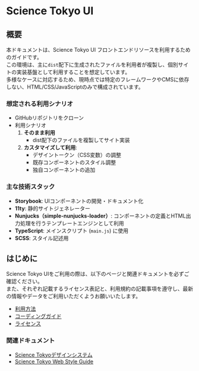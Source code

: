 
<Meta title="Science Tokyo UI" />

# Science Tokyo UI

## 概要

本ドキュメントは、Science Tokyo UI フロントエンドリソースを利用するためのガイドです。  
この環境は、主に`dist`配下に生成されたファイルを利用者が複製し、個別サイトの実装基盤として利用することを想定しています。  
多様なケースに対応するため、現時点では特定のフレームワークやCMSに依存しない、HTML/CSS/JavaScriptのみで構成されています。

### 想定される利用シナリオ

- GitHubリポジトリをクローン
- 利用シナリオ
  1. **そのまま利用**
     - dist配下のファイルを複製してサイト実装
  2. **カスタマイズして利用**:
     - デザイントークン（CSS変数）の調整
     - 既存コンポーネントのスタイル調整
     - 独自コンポーネントの追加

### 主な技術スタック

- **Storybook**: UIコンポーネントの開発・ドキュメント化
- **11ty**: 静的サイトジェネレーター
- **Nunjucks（simple-nunjucks-loader）**: コンポーネントの定義とHTML出力処理を行うテンプレートエンジンとして利用
- **TypeScript**: メインスクリプト (`main.js`) に使用
- **SCSS**: スタイル記述用

## はじめに

Science Tokyo UIをご利用の際は、以下のページと関連ドキュメントを必ずご確認ください。  
また、それぞれ記載するライセンス表記と、利用規約の記載事項を遵守し、最新の情報やデータをご利用いただくようお願いいたします。

- [利用方法](?path=/docs/利用方法--docs)
- [コーディングガイド](?path=/docs/コーディングガイド--docs)
- [ライセンス](?path=/docs/ライセンス--docs)

### 関連ドキュメント

- <a href="https://design-system.isct.ac.jp/" target="_blank">Science Tokyoデザインシステム</a>
- <a href="https://www.figma.com/@ScienceTokyo" target="_blank">Science Tokyo Web Style Guide</a>
